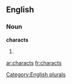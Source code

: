 
==English==

===Noun===
'''characts'''

# {{plural of|[[charact]]}}

[[Category:English plurals]]

[[ar:characts]]
[[fr:characts]]